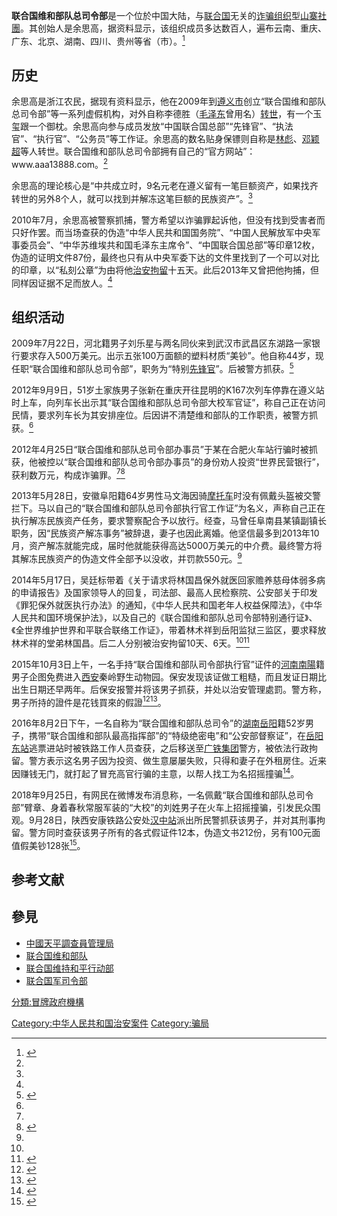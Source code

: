 {{NoteTA
|1=zh-hans:余思高; zh-hant:余思高
}}
{{NOT|联合国维和部队}}
'''联合国维和部队总司令部'''是一个位於中国大陆，与[[联合国|联合国]]无关的[[詐騙組織|诈骗组织]]型[[山寨社團|山寨社團]]。其创始人是余思高，据资料显示，该组织成员多达数百人，遍布云南、重庆、广东、北京、湖南、四川、贵州等省（市）。<ref name="XJB">{{cite web|title=男子自创山寨联合国总司令部 涉数百人屡查难禁|url=http://news.qq.com/a/20140604/002271_1.htm|publisher=新京报/腾讯|accessdate=2014-06-08|archive-date=2017-02-02|archive-url=https://web.archive.org/web/20170202115707/http://news.qq.com/a/20140604/002271_1.htm|dead-url=no}}</ref>

==历史==
余思高是浙江农民，据现有资料显示，他在2009年到[[遵义市|遵义市]]创立“联合国维和部队总司令部”等一系列虚假机构，对外自称李德胜（[[毛泽东|毛泽东]]曾用名）[[转世|转世]]，有一个玉玺跟一个御枕。余思高向参与成员发放“中国联合国总部”“先锋官”、“执法官”、“执行官”、“公务员”等工作证。余思高的数名贴身保镖则自称是[[林彪|林彪]]、[[邓颖超|邓颖超]]等人转世。联合国维和部队总司令部拥有自己的“官方网站”：www.aaa13888.com。<ref name="XJB"/>

余思高的理论核心是“中共成立时，9名元老在遵义留有一笔巨额资产，如果找齐转世的另外8个人，就可以找到并解冻这笔巨额的民族资产”。<ref name="XJB"/>

2010年7月，余思高被警察抓捕，警方希望以诈骗罪起诉他，但没有找到受害者而只好作罢。而当场查获的伪造“中华人民共和国国务院”、“中国人民解放军中央军事委员会”、“中华苏维埃共和国毛泽东主席令”、“中国联合国总部”等印章12枚，伪造的证明文件87份，最终也只有从中央军委下达的文件里找到了一个可以对比的印章，以“私刻公章”为由将他[[治安拘留|治安拘留]]十五天。此后2013年又曾把他拘捕，但同样因证据不足而放人。<ref name="XJB"/>

==组织活动==
2009年7月22日，河北籍男子刘乐星与两名同伙来到武汉市武昌区东湖路一家银行要求存入500万美元。出示五张100万面额的塑料材质“美钞”。他自称44岁，现任职“联合国维和部队总司令部”，职务为“特别[[先锋官|先锋官]]”。后被警方抓获。<ref>{{cite web |title=3人扮维和部队先锋官 百万美元假钞存银行 |url=http://news.sohu.com/20090723/n265427374.shtml |publisher=搜狐 |accessdate=2014-06-08 |archive-date=2016-03-05 |archive-url=https://web.archive.org/web/20160305080009/http://news.sohu.com/20090723/n265427374.shtml |dead-url=no }}</ref>

2012年9月9日，51岁土家族男子张新在重庆开往昆明的K167次列车停靠在遵义站时上车，向列车长出示其“联合国维和部队总司令部大校军官证”，称自己正在访问民情，要求列车长为其安排座位。后因讲不清楚维和部队的工作职责，被警方抓获。<ref name="XJB"/>

2012年4月25日“联合国维和部队总司令部办事员”于某在合肥火车站行骗时被抓获，他被控以“联合国维和部队总司令部办事员”的身份劝人投资“世界民营银行”，获利数万元，构成诈骗罪。<ref name="XJB" /><ref>{{cite web |title=“联合国大校”逮谁劝谁存钱 |url=http://news.ifeng.com/gundong/detail_2012_06/06/15074548_0.shtml |publisher=凤凰网 |accessdate=2014-06-08 |archive-date=2014-07-14 |archive-url=https://web.archive.org/web/20140714125911/http://news.ifeng.com/gundong/detail_2012_06/06/15074548_0.shtml |dead-url=no }}</ref>

2013年5月28日，安徽阜阳籍64岁男性马文海因骑[[摩托车|摩托车]]时没有佩戴头盔被交警拦下。马以自己的“联合国维和部队总司令部执行官工作证”为名义，声称自己正在执行解冻民族资产任务，要求警察配合予以放行。经查，马曾任阜南县某镇副镇长职务，因“民族资产解冻事务”被辞退，妻子也因此离婚。他坚信最多到2013年10月，资产解冻就能完成，届时他就能获得高达5000万美元的中介费。最终警方将其解冻民族资产的伪造文件全部予以没收，并罚款550元。<ref name="XJB" />

2014年5月17日，吴廷标带着《关于请求将林国昌保外就医回家赡养慈母体弱多病的申请报告》及国家领导人的回复，司法部、最高人民检察院、公安部关于印发《罪犯保外就医执行办法》的通知，《中华人民共和国老年人权益保障法》，《中华人民共和国环境保护法》，以及自己的《联合国维和部队总司令部特别通行证》、《全世界维护世界和平联合联络工作证》，带着林术祥到岳阳监狱三监区，要求释放林术祥的堂弟林国昌。后二人分别被治安拘留10天、6天。<ref name="XJB" /><ref>{{cite web |title = 农民冒充联合国专员令监狱放人 警察当场被逗笑 |url = http://finance.eastday.com/m/20140521/u1a8100037.html |publisher = 北京青年报 |accessdate = 2014-06-08 |archive-date = 2015-04-09 |archive-url = https://web.archive.org/web/20150409025336/http://finance.eastday.com/m/20140521/u1a8100037.html |dead-url = no }}</ref>

2015年10月3日上午，一名手持“联合国维和部队司令部执行官”证件的[[河南|河南]][[南陽|南陽]]籍男子企图免费进入[[西安|西安]]秦岭野生动物园。保安发现该证做工粗糙，而且发证日期比出生日期还早两年。后保安报警并将该男子抓获，并处以治安管理處罰。警方称，男子所持的證件是花钱買來的假證<ref>{{cite web|title = 男子持假“联合国维和部队”证照要免费逛动物园|url = http://society.people.com.cn/n/2015/1004/c1008-27662257.html|publisher = 人民网|date = 2015年10月4日|accessdate = 2015年10月4日|archive-date = 2015年10月4日|archive-url = https://web.archive.org/web/20151004231006/http://society.people.com.cn/n/2015/1004/c1008-27662257.html|dead-url = no}}</ref><ref>{{cite web|title =陸男想逛動物園 持聯合國假證被逮|url =http://www.cna.com.tw/news/acn/201510040117-1.aspx|publisher =中央通讯社|date =2015年10月4日|accessdate =2015年10月4日|archive-date =2016年3月6日|archive-url =https://web.archive.org/web/20160306090228/http://www.cna.com.tw/news/acn/201510040117-1.aspx|dead-url =no}}</ref>。

2016年8月2日下午，一名自称为“联合国维和部队总司令”的[[湖南|湖南]][[岳阳|岳阳]]籍52岁男子，携带“联合国维和部队最高指挥部”的“特级绝密电”和“公安部督察证”，在[[岳阳东站|岳阳东站]]逃票进站时被铁路工作人员查获，之后移送至[[广铁集团|广铁集团]]警方，被依法行政拘留。警方表示这名男子因为投资、做生意屡屡失败，只得和妻子在外租房住。近来因赚钱无门，就打起了冒充高官行骗的主意，以帮人找工为名招摇撞骗<ref>{{cite web|title =乘客逃高铁票被抓 一查竟是“维和部队总司令”|url =http://news.sina.com.cn/o/2016-08-05/doc-ifxuszpp2905201.shtml|publisher =广州日报|date =2016年8月5日|accessdate =2016年8月5日|archive-date =2016年8月20日|archive-url =https://web.archive.org/web/20160820214916/http://news.sina.com.cn/o/2016-08-05/doc-ifxuszpp2905201.shtml|dead-url =no}}</ref>。

2018年9月25日，有网民在微博发布消息称，一名佩戴“联合国维和部队总司令部”臂章、身着春秋常服军装的“大校”的刘姓男子在火车上招摇撞骗，引发民众围观。9月28日，陕西安康铁路公安处[[汉中站|汉中站]]派出所民警抓获该男子，并对其刑事拘留。警方同时查获该男子所有的各式假证件12本，伪造文书212份，另有100元面值假美钞128张<ref>{{cite web |title = 假“联合国维和部队总司令部大校”落网：自称看电视剧练演技 |url = https://www.thepaper.cn/newsDetail_forward_2483285 |publisher = 微信公众号“钧正平工作室” |date = 2018-09-28 |accessdate = 2019-01-17 |archive-date = 2019-04-16 |archive-url = https://web.archive.org/web/20190416115641/https://www.thepaper.cn/newsDetail_forward_2483285 |dead-url = no }}</ref>。

== 参考文献 ==
{{Reflist|30em}}

== 參見 ==
{{Portal|联合国|中华人民共和国}}
* [[中國天平調查員管理局|中國天平調查員管理局]]
* [[联合国维和部队|联合国维和部队]]
* [[联合国维持和平行动部|联合国维持和平行动部]]
* [[联合国军|联合国军司令部]]


[[分類:冒牌政府機構|分類:冒牌政府機構]]
[[Category:中华人民共和国治安案件|Category:中华人民共和国治安案件]]
[[Category:骗局|Category:骗局]]